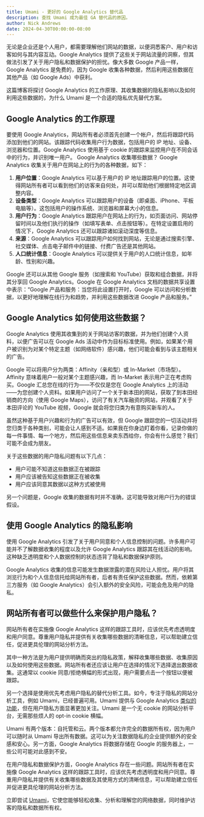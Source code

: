 ```yaml
---
title: Umami - 更好的 Google Analytics 替代品
description: 查找 Umami 成为最佳 GA 替代品的原因。
author: Nick Andrews
date: 2024-04-30T00:00:00-08:00
---
```


无论是企业还是个人用户，都需要理解他们网站的数据，以便洞悉客户、用户和访客如何与其内容互动。Google Analytics 提供了这些关于网站流量的洞察，但其做法引发了关于用户隐私和数据保护的担忧。像大多数 Google 产品一样，Google Analytics 是免费的，因为 Google 收集各种数据，然后利用这些数据在其他产品（如 Google Ads）中获利。

这篇博客将探讨 Google Analytics 的工作原理、其收集数据的隐私影响以及如何利用这些数据的，为什么 Umami 是一个合适的隐私优先替代方案。

## Google Analytics 的工作原理

要使用 Google Analytics，网站所有者必须首先创建一个帐户，然后将跟踪代码添加到他们的网站。该跟踪代码收集用户行为数据，包括用户的 IP 地址、设备、浏览器和位置。Google Analytics 使用基于 cookie 的跟踪来监控用户在不同会话中的行为，并识别唯一用户。
Google Analytics 收集哪些数据？
Google Analytics 收集关于用户在网站上的行为的各种数据，如下：

1. **用户位置**：Google Analytics 可以基于用户的 IP 地址跟踪用户的位置。这使得网站所有者可以看到他们的访客来自何处，并可以帮助他们根据特定地区调整内容。
2. **设备类型**：Google Analytics 可以跟踪用户的设备（即桌面、iPhone、平板电脑等）。这包括用户的操作系统、浏览器和屏幕大小的信息。
3. **用户行为**：Google Analytics 跟踪用户在网站上的行为，如页面访问、网站停留时间以及他们执行的操作（如填写表单、点击按钮等）。在特定设置启用的情况下，Google Analytics 还可以跟踪诸如滚动深度等信息。
4. **来源**：Google Analytics 可以跟踪用户如何找到网站，无论是通过搜索引擎、社交媒体、点击电子邮件中的链接、付费广告还是其他网站。
5. **人口统计信息**：Google Analytics 可以提供关于用户的人口统计信息，如年龄、性别和兴趣。

Google 还可以从其他 Google 服务（如搜索和 YouTube）获取和组合数据，并将其分享回 Google Analytics。Google 在 Google Analytics 文档的数据共享设置中表示：“Google 产品和服务：当您将此设置打开时，Google 可以访问和分析数据，以更好地理解在线行为和趋势，并利用这些数据改进 Google 产品和服务。”

## Google Analytics 如何使用这些数据？

Google Analytics 使用其收集到的关于网站访客的数据，并为他们创建个人资料，以便广告可以在 Google Ads 活动中作为目标标准使用。例如，如果某个用户被识别为对某个特定主题（如网络软件）感兴趣，他们可能会看到与该主题相关的广告。

Google 可以将用户分为两类：Affinity（亲和型）或 In-Market（市场型）。Affinity 意味着用户一般对某个主题感兴趣，而 In-Market 表示用户正在考虑购买。Google 汇总您在线的行为——不仅仅是您在 Google Analytics 上的活动——为您创建个人资料。如果用户访问了一个关于新本田的网站，获取了到本田经销商的方向（使用 Google Maps），访问了有关汽车融资的网站，并观看了关于本田评论的 YouTube 视频，Google 就会将您归类为有意购买新车的人。

虽然这种基于用户兴趣和行为的广告可以有效，但 Google 跟踪您的一切活动并将您归类于各种类别，可能会让人感到不适。如果我在你身边盯着你看，记录你做的每一件事情、每一个地方，然后用这些信息来卖东西给你，你会有什么感觉？我们可能不会成为朋友。

关于这些数据的用户隐私问题有以下几点：

- 用户可能不知道这些数据正在被跟踪
- 用户应该被告知这些数据正在被收集
- 用户应该同意其数据以这种方式被使用

另一个问题是，Google 收集的数据有时并不准确，这可能导致对用户行为的错误假设。

## 使用 Google Analytics 的隐私影响

使用 Google Analytics 引发了关于用户同意和个人信息控制的问题。许多用户可能并不了解数据收集的程度以及允许 Google Analytics 跟踪其在线活动的影响。这种缺乏透明度和个人数据控制的状态违背了隐私和数据保护原则。

Google Analytics 收集的信息可能发生数据泄露的潜在风险让人担忧。用户将其浏览行为和个人信息信托给网站所有者，后者有责任保护这些数据。然而，依赖第三方服务（如 Google Analytics）会引入额外的安全风险，可能会危及用户的隐私。

## 网站所有者可以做些什么来保护用户隐私？

网站所有者在实施像 Google Analytics 这样的跟踪工具时，应该优先考虑透明度和用户同意。尊重用户隐私并提供有关收集哪些数据的清晰信息，可以帮助建立信任，促进更具伦理的网站分析方法。

其中一种方法是为用户提供明确而突出的隐私政策，解释收集哪些数据、收集原因以及如何使用这些数据。网站所有者还应该让用户在选择的情况下选择退出数据收集。这通常以 cookie 同意/拒绝横幅的形式出现，用户需要点击一个按钮以便被跟踪。

另一个选择是使用优先考虑用户隐私的替代分析工具。如今，专注于隐私的网站分析工具，例如 Umami，已经普遍可用。Umami 提供与 Google Analytics [类似的功能](/features)，但在用户隐私方面显著更加关注。Umami 是一个无 cookie 的网站分析平台，无需那些烦人的 opt-in cookie 横幅。

Umami 有两个版本：自托管和云。两个版本都允许完全的数据所有权，因为用户可以随时从 Umami 导出所有数据。这可以为关注数据隐私的企业提供额外的安全感和安心。另一方面，Google Analytics 将数据存储在 Google 的服务器上，一些公司可能对此感到不安。

在用户隐私和数据保护方面，Google Analytics 存在一些问题。网站所有者在实施像 Google Analytics 这样的跟踪工具时，应该优先考虑透明度和用户同意。尊重用户隐私并提供有关收集哪些数据及其使用方式的清晰信息，可以帮助建立信任并促进更具伦理的网站分析方法。

立即尝试 [Umami](https://cloud.umami.is/signup?ref=umami-blog)，它使您能够轻松收集、分析和理解您的网络数据，同时维护访客的隐私和数据所有权。